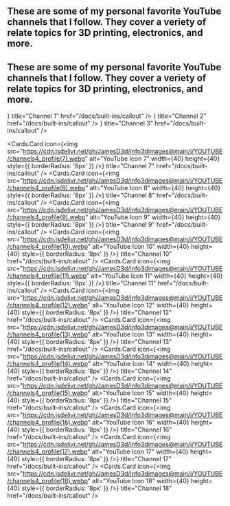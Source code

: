 
## These are some of my personal favorite YouTube channels that I follow. They cover a veriety of relate topics for 3D printing, electronics, and more.

## These are some of my personal favorite YouTube channels that I follow. They cover a veriety of relate topics for 3D printing, electronics, and more.


<Cards>
  <Cards.Card
    icon={<img src="https://cdn.jsdelivr.net/gh/JamesD3d/info3dimages@main/i/YOUTUBE/channels4_profile(1).webp" alt="YouTube Icon 1" width={40} height={40} style={{ borderRadius: '8px' }} />}
    title="Channel 1"
    href="/docs/built-ins/callout"
  />
  <Cards.Card
    icon={<img src="https://cdn.jsdelivr.net/gh/JamesD3d/info3dimages@main/i/YOUTUBE/channels4_profile(2).webp" alt="YouTube Icon 2" width={40} height={40} style={{ borderRadius: '8px' }} />}
    title="Channel 2"
    href="/docs/built-ins/callout"
  />
  <Cards.Card
    icon={<img src="https://cdn.jsdelivr.net/gh/JamesD3d/info3dimages@main/i/YOUTUBE/channels4_profile(3).webp" alt="YouTube Icon 3" width={40} height={40} style={{ borderRadius: '8px' }} />}
    title="Channel 3"
    href="/docs/built-ins/callout"
  />
 
  <Cards.Card
    icon={<img src="https://cdn.jsdelivr.net/gh/JamesD3d/info3dimages@main/i/YOUTUBE/channels4_profile(7).webp" alt="YouTube Icon 7" width={40} height={40} style={{ borderRadius: '8px' }} />}
    title="Channel 7"
    href="/docs/built-ins/callout"
  />
  <Cards.Card
    icon={<img src="https://cdn.jsdelivr.net/gh/JamesD3d/info3dimages@main/i/YOUTUBE/channels4_profile(8).webp" alt="YouTube Icon 8" width={40} height={40} style={{ borderRadius: '8px' }} />}
    title="Channel 8"
    href="/docs/built-ins/callout"
  />
  <Cards.Card
    icon={<img src="https://cdn.jsdelivr.net/gh/JamesD3d/info3dimages@main/i/YOUTUBE/channels4_profile(9).webp" alt="YouTube Icon 9" width={40} height={40} style={{ borderRadius: '8px' }} />}
    title="Channel 9"
    href="/docs/built-ins/callout"
  />
  <Cards.Card
    icon={<img src="https://cdn.jsdelivr.net/gh/JamesD3d/info3dimages@main/i/YOUTUBE/channels4_profile(10).webp" alt="YouTube Icon 10" width={40} height={40} style={{ borderRadius: '8px' }} />}
    title="Channel 10"
    href="/docs/built-ins/callout"
  />
  <Cards.Card
    icon={<img src="https://cdn.jsdelivr.net/gh/JamesD3d/info3dimages@main/i/YOUTUBE/channels4_profile(11).webp" alt="YouTube Icon 11" width={40} height={40} style={{ borderRadius: '8px' }} />}
    title="Channel 11"
    href="/docs/built-ins/callout"
  />
  <Cards.Card
    icon={<img src="https://cdn.jsdelivr.net/gh/JamesD3d/info3dimages@main/i/YOUTUBE/channels4_profile(12).webp" alt="YouTube Icon 12" width={40} height={40} style={{ borderRadius: '8px' }} />}
    title="Channel 12"
    href="/docs/built-ins/callout"
  />
  <Cards.Card
    icon={<img src="https://cdn.jsdelivr.net/gh/JamesD3d/info3dimages@main/i/YOUTUBE/channels4_profile(13).webp" alt="YouTube Icon 13" width={40} height={40} style={{ borderRadius: '8px' }} />}
    title="Channel 13"
    href="/docs/built-ins/callout"
  />
  <Cards.Card
    icon={<img src="https://cdn.jsdelivr.net/gh/JamesD3d/info3dimages@main/i/YOUTUBE/channels4_profile(14).webp" alt="YouTube Icon 14" width={40} height={40} style={{ borderRadius: '8px' }} />}
    title="Channel 14"
    href="/docs/built-ins/callout"
  />
  <Cards.Card
    icon={<img src="https://cdn.jsdelivr.net/gh/JamesD3d/info3dimages@main/i/YOUTUBE/channels4_profile(15).webp" alt="YouTube Icon 15" width={40} height={40} style={{ borderRadius: '8px' }} />}
    title="Channel 15"
    href="/docs/built-ins/callout"
  />
  <Cards.Card
    icon={<img src="https://cdn.jsdelivr.net/gh/JamesD3d/info3dimages@main/i/YOUTUBE/channels4_profile(16).webp" alt="YouTube Icon 16" width={40} height={40} style={{ borderRadius: '8px' }} />}
    title="Channel 16"
    href="/docs/built-ins/callout"
  />
  <Cards.Card
    icon={<img src="https://cdn.jsdelivr.net/gh/JamesD3d/info3dimages@main/i/YOUTUBE/channels4_profile(17).webp" alt="YouTube Icon 17" width={40} height={40} style={{ borderRadius: '8px' }} />}
    title="Channel 17"
    href="/docs/built-ins/callout"
  />
  <Cards.Card
    icon={<img src="https://cdn.jsdelivr.net/gh/JamesD3d/info3dimages@main/i/YOUTUBE/channels4_profile(18).webp" alt="YouTube Icon 18" width={40} height={40} style={{ borderRadius: '8px' }} />}
    title="Channel 18"
    href="/docs/built-ins/callout"
  />
</Cards>
